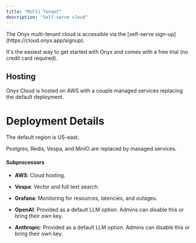 ```yaml
---
title: "Multi Tenant"
description: "Self-serve cloud"
---
```


<Tip>
The Onyx multi-tenant cloud is accessible via the [self-serve sign-up](https://cloud.onyx.app/signup).

It's the easiest way to get started with Onyx and comes with a free trial (no credit card required).
</Tip>

## Hosting
Onyx Cloud is hosted on AWS with a couple managed services replacing the default deployment.

# Deployment Details
The default region is US-east.

Postgres, Redis, Vespa, and MinIO are replaced by managed services.

#### Subprocessors
- **AWS**: Cloud hosting.

- **Vespa**: Vector and full text search.

- **Grafana**: Monitoring for resources, latencies, and outages.

- **OpenAI**: Provided as a default LLM option. Admins can disable this or bring their own key.

- **Anthropic**: Provided as a default LLM option. Admins can disable this or bring their own key.
